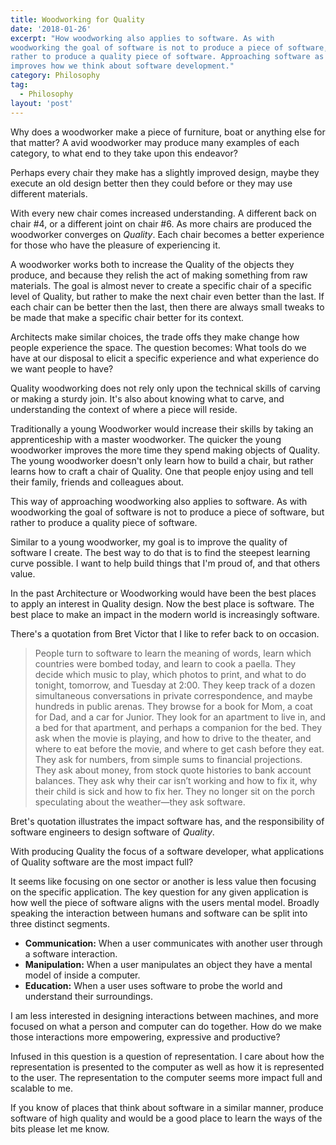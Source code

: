 ```yaml
---
title: Woodworking for Quality
date: '2018-01-26'
excerpt: "How woodworking also applies to software. As with
woodworking the goal of software is not to produce a piece of software, but
rather to produce a quality piece of software. Approaching software as a craft
improves how we think about software development."
category: Philosophy
tag:
  - Philosophy
layout: 'post'
---
```


Why does a woodworker make a piece of furniture, boat or anything else for that
matter? A avid woodworker may produce many examples of each category, to what
end to they take upon this endeavor?

Perhaps every chair they make has a slightly improved design, maybe they execute
an old design better then they could before or they may use different materials.

With every new chair comes increased understanding. A different back on chair
\#4, or a different joint on chair \#6. As more chairs are produced the woodworker
converges on *Quality*. Each chair becomes a better experience for those who
have the pleasure of experiencing it.

A woodworker works both to increase the Quality of the objects they produce, and
because they relish the act of making something from raw materials.  The goal is
almost never to create a specific chair of a specific level of Quality, but
rather to make the next chair even better than the last. If each chair can be
better then the last, then there are always small tweaks to be made that make a
specific chair better for its context.

Architects make similar choices, the trade offs they make change how people
experience the space. The question becomes: What tools do we have at our disposal
to elicit a specific experience and what experience do we want people to have?

Quality woodworking does not rely only upon the technical skills of carving or
making a sturdy join. It's also about knowing what to carve, and understanding
the context of where a piece will reside.

Traditionally a young Woodworker would increase their skills by taking an
apprenticeship with a master woodworker. The quicker the young woodworker
improves the more time they spend making objects of Quality.  The young
woodworker doesn't only learn how to build a chair, but rather learns how to
craft a chair of Quality. One that people enjoy using and tell their family,
friends and colleagues about.

This way of approaching woodworking also applies to software. As with
woodworking the goal of software is not to produce a piece of software, but
rather to produce a quality piece of software.

Similar to a young woodworker, my goal is to improve the quality of software I
create. The best way to do that is to find the steepest learning curve possible.
I want to help build things that I'm proud of, and that others value.

In the past Architecture or Woodworking would have been the best places to apply
an interest in Quality design. Now the best place is software. The best place to
make an impact in the modern world is increasingly software.

There's a quotation from Bret Victor that I like to refer back to on occasion.

> People turn to software to learn the meaning of words, learn which countries
> were bombed today, and learn to cook a paella. They decide which music to
> play, which photos to print, and what to do tonight, tomorrow, and Tuesday at
> 2:00. They keep track of a dozen simultaneous conversations in private
> correspondence, and maybe hundreds in public arenas. They browse for a book
> for Mom, a coat for Dad, and a car for Junior. They look for an apartment to
> live in, and a bed for that apartment, and perhaps a companion for the bed.
> They ask when the movie is playing, and how to drive to the theater, and where
> to eat before the movie, and where to get cash before they eat. They ask for
> numbers, from simple sums to financial projections. They ask about money, from
> stock quote histories to bank account balances. They ask why their car isn’t
> working and how to fix it, why their child is sick and how to fix her. They no
> longer sit on the porch speculating about the weather—they ask software.

Bret's quotation illustrates the impact software has, and the responsibility of
software engineers to design software of *Quality*.

With producing Quality the focus of a software developer, what applications of Quality
software are the most impact full?

It seems like focusing on one sector or another is less value then focusing on
the specific application. The key question for any given application is how well
the piece of software aligns with the users mental model. Broadly speaking
the interaction between humans and software can be split into three distinct
segments.

* **Communication:**
    When a user communicates with another user through a software interaction.
* **Manipulation:**
    When a user manipulates an object they have a mental model of inside a
    computer.
* **Education:**
    When a user uses software to probe the world and understand their
    surroundings.

I am less interested in designing interactions between machines, and more
focused on what a person and computer can do together. How do we make those
interactions more empowering, expressive and productive?

Infused in this question is a question of representation. I care about how the
representation is presented to the computer as well as how it is represented to
the user. The representation to the computer seems more impact full and scalable
to me.

If you know of places that think about software in a similar manner, produce
software of high quality and would be a good place to learn the ways of the bits
please let me know.
